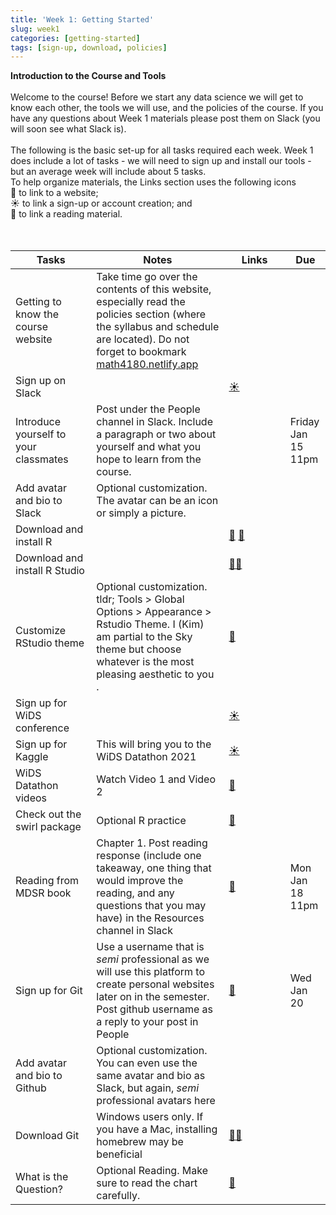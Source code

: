 ```yaml
---
title: 'Week 1: Getting Started'
slug: week1
categories: [getting-started]
tags: [sign-up, download, policies]
---
```




**Introduction to the Course and Tools** \
\
Welcome to the course! Before we start any data science we will get to know each other, the tools we will use, and the policies of the course. If you have any questions about Week 1 materials please post them on Slack (you will soon see what Slack is).\
\
The following is the basic set-up for all tasks required each week. Week 1 does include a lot of tasks - we will need to sign up and install our tools - but an average week will include about 5 tasks. \
To help organize materials, the Links section uses the following icons \
&#128279; to link to a website; \
&#9728; to link a sign-up or account creation; and \
&#128214; to link a reading material.\
\
\

| Tasks | Notes | Links | Due |
| -------- | ------------- | ------ | ---- |
| Getting to know the course website | Take time go over the contents of this website, especially read the policies section (where the syllabus and schedule are located). Do not forget to bookmark [math4180.netlify.app](https://math4180.netlify.app/) | | 
| Sign up on Slack | | [&#9728;](https://join.slack.com/t/math4180/shared_invite/zt-kl64pc6d-mdMu3edXjbUhSzg1c4g2Lw) | | 
| Introduce yourself to your classmates | Post under the People channel in Slack. Include a paragraph or two about yourself and what you hope to learn from the course. | | Friday Jan 15 11pm | 
| Add avatar and bio to Slack | Optional customization. The avatar can be an icon or simply a picture. | | 
| Download and install R |  | [&#128279;](https://mirror.las.iastate.edu/CRAN/) [&#128214;](https://mdsr-book.github.io/mdsr2e/ch-R.html) | 
| Download and install R Studio | | [&#128279;](https://rstudio.com/products/rstudio/download/)[&#128214;](https://mdsr-book.github.io/mdsr2e/ch-R.html) |
| Customize RStudio theme | Optional customization. tldr; Tools > Global Options > Appearance > Rstudio Theme. I (Kim) am partial to the Sky theme but choose whatever is the most pleasing aesthetic to you . | [&#128279;](https://blog.rstudio.com/2018/10/29/rstudio-ide-custom-theme-support/) |
| Sign up for WiDS conference | | [&#9728;](https://airtable.com/shrLE1J7hVxuYAILv) | |
| Sign up for Kaggle | This will bring you to the WiDS Datathon 2021 | [&#9728;](https://www.kaggle.com/c/widsdatathon2021) | |
| WiDS Datathon videos | Watch Video 1 and Video 2 | [&#128279;](https://www.widsconference.org/datathon-resources.html) | |
| Check out the swirl package | Optional R practice | [&#128279;](https://swirlstats.com/students.html) | |
| Reading from MDSR book |Chapter 1. Post reading response (include one takeaway, one thing that would improve the reading, and any questions that you may have) in the Resources channel in Slack  | [&#128214;](https://mdsr-book.github.io/mdsr2e/ch-prologue.html) | Mon Jan 18 11pm |
| Sign up for Git | Use a username that is *semi* professional as we will use this platform to create personal websites later on in the semester. Post github username as a reply to your post in People | [&#128279;](https://github.com/) | Wed Jan 20 |
| Add avatar and bio to Github | Optional customization. You can even use the same avatar and bio as Slack, but again, *semi* professional avatars here | | 
| Download Git | Windows users only. If you have a Mac, installing homebrew may be beneficial | [&#128279;](https://git-scm.com/book/en/v2/Getting-Started-Installing-Git/)[&#128279;](https://brew.sh/)  | |
| What is the Question? | Optional Reading. Make sure to read the chart carefully. | [&#128214;](https://science.sciencemag.org/content/347/6228/1314.long) | |